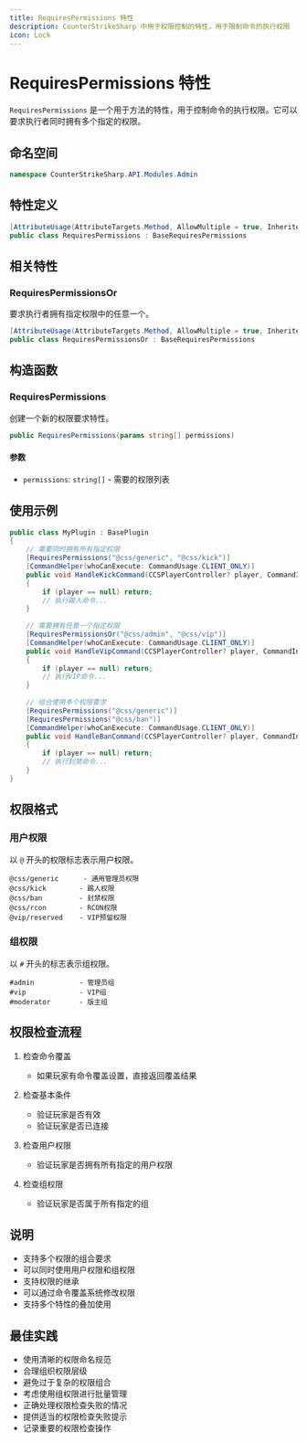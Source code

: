 ```yaml
---
title: RequiresPermissions 特性
description: CounterStrikeSharp 中用于权限控制的特性，用于限制命令的执行权限
icon: Lock
---
```


# RequiresPermissions 特性

`RequiresPermissions` 是一个用于方法的特性，用于控制命令的执行权限。它可以要求执行者同时拥有多个指定的权限。

## 命名空间

```csharp
namespace CounterStrikeSharp.API.Modules.Admin
```

## 特性定义

```csharp
[AttributeUsage(AttributeTargets.Method, AllowMultiple = true, Inherited = true)]
public class RequiresPermissions : BaseRequiresPermissions
```

## 相关特性

### RequiresPermissionsOr

要求执行者拥有指定权限中的任意一个。

```csharp
[AttributeUsage(AttributeTargets.Method, AllowMultiple = true, Inherited = true)]
public class RequiresPermissionsOr : BaseRequiresPermissions
```

## 构造函数

### RequiresPermissions

创建一个新的权限要求特性。

```csharp
public RequiresPermissions(params string[] permissions)
```

#### 参数

- `permissions`: `string[]` - 需要的权限列表

## 使用示例

```csharp
public class MyPlugin : BasePlugin
{
    // 需要同时拥有所有指定权限
    [RequiresPermissions("@css/generic", "@css/kick")]
    [CommandHelper(whoCanExecute: CommandUsage.CLIENT_ONLY)]
    public void HandleKickCommand(CCSPlayerController? player, CommandInfo command)
    {
        if (player == null) return;
        // 执行踢人命令...
    }
    
    // 需要拥有任意一个指定权限
    [RequiresPermissionsOr("@css/admin", "@css/vip")]
    [CommandHelper(whoCanExecute: CommandUsage.CLIENT_ONLY)]
    public void HandleVipCommand(CCSPlayerController? player, CommandInfo command)
    {
        if (player == null) return;
        // 执行VIP命令...
    }
    
    // 组合使用多个权限要求
    [RequiresPermissions("@css/generic")]
    [RequiresPermissions("@css/ban")]
    [CommandHelper(whoCanExecute: CommandUsage.CLIENT_ONLY)]
    public void HandleBanCommand(CCSPlayerController? player, CommandInfo command)
    {
        if (player == null) return;
        // 执行封禁命令...
    }
}
```

## 权限格式

### 用户权限

以 `@` 开头的权限标志表示用户权限。

```
@css/generic      - 通用管理员权限
@css/kick        - 踢人权限
@css/ban         - 封禁权限
@css/rcon        - RCON权限
@vip/reserved    - VIP预留权限
```

### 组权限

以 `#` 开头的标志表示组权限。

```
#admin           - 管理员组
#vip             - VIP组
#moderator       - 版主组
```

## 权限检查流程

1. 检查命令覆盖
   - 如果玩家有命令覆盖设置，直接返回覆盖结果

2. 检查基本条件
   - 验证玩家是否有效
   - 验证玩家是否已连接

3. 检查用户权限
   - 验证玩家是否拥有所有指定的用户权限

4. 检查组权限
   - 验证玩家是否属于所有指定的组

## 说明

- 支持多个权限的组合要求
- 可以同时使用用户权限和组权限
- 支持权限的继承
- 可以通过命令覆盖系统修改权限
- 支持多个特性的叠加使用

## 最佳实践

- 使用清晰的权限命名规范
- 合理组织权限层级
- 避免过于复杂的权限组合
- 考虑使用组权限进行批量管理
- 正确处理权限检查失败的情况
- 提供适当的权限检查失败提示
- 记录重要的权限检查操作 
